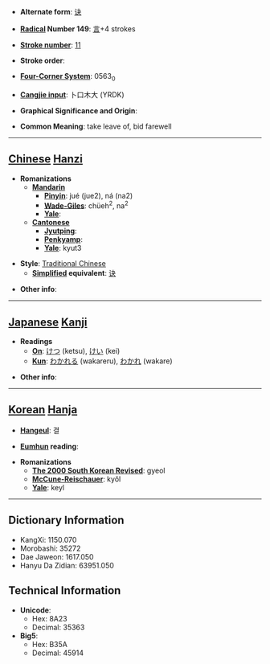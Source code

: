 * '''Alternate form''': [[诀]]

* '''[[Wiktionary:Chinese radical index| Radical]] Number 149''': [[Wiktionary:Chinese radical index 言|言]]+4 strokes

* '''[[Wiktionary:Chinese total strokes index|Stroke number]]''': [[Wiktionary:Chinese total strokes index 11|11]]

* '''Stroke order''': 

* '''[[Wiktionary:Chinese four corner index|Four-Corner System]]''': 0563<sub>0</sub>

* '''[[Wiktionary:Chinese Cangjie index|Cangjie input]]''': 卜口木大 (YRDK)

* '''Graphical Significance and Origin''': 

* '''Common Meaning''': take leave of, bid farewell

----

== [[Chinese]] [[Hanzi]] ==

* '''Romanizations'''
** '''[[Mandarin]]'''
*** '''[[Pinyin]]''': jué (jue2), ná (na2)
*** '''[[Wade-Giles]]''': chüeh<sup>2</sup>, na<sup>2</sup>
*** '''[[Yale]]''': 
** '''[[Cantonese]]'''
*** '''[[Jyutping]]''':
*** '''[[Penkyamp]]''': 
*** '''[[Yale]]''': kyut3

* '''Style''': [[Traditional Chinese]] 
** '''[[Simplified Chinese|Simplified]] equivalent''': [[诀]]

* '''Other info''': 

----

== [[Japanese]] [[Kanji]] ==

* '''Readings'''
** '''[[On]]''': [[けつ]] (ketsu), [[けい]] (kei)
** '''[[Kun]]''': [[わかれる]] (wakareru), [[わかれ]] (wakare)

* '''Other info''':  

----

== [[Korean]] [[Hanja]] ==

* '''[[Hangeul]]''': 결

* '''[[Eumhun]] reading''': 

* '''Romanizations'''
** '''[[The 2000 South Korean Revised Romanization|The 2000 South Korean Revised]]''': gyeol
** '''[[McCune-Reischauer]]''': kyŏl
** '''[[Yale]]''': keyl

----

== Dictionary Information ==

* KangXi: 1150.070
* Morobashi: 35272
* Dae Jaweon: 1617.050
* Hanyu Da Zidian: 63951.050

== Technical Information ==

* '''Unicode''':
** Hex: 8A23
** Decimal: 35363
* '''Big5''':
** Hex: B35A
** Decimal: 45914